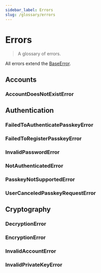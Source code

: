 ```yaml
---
sidebar_label: Errors
slug: /glossary/errors
---
```



# Errors

> A glossary of errors.

All errors extend the [BaseError](04-glossary/02-types.mdx#baseerror).

<SectionBreak />

## Accounts

### AccountDoesNotExistError

<SectionBreak />

## Authentication

### FailedToAuthenticatePasskeyError

### FailedToRegisterPasskeyError

### InvalidPasswordError

### NotAuthenticatedError

### PasskeyNotSupportedError

### UserCanceledPasskeyRequestError

<SectionBreak />

## Cryptography

### DecryptionError

### EncryptionError

### InvalidAccountError

### InvalidPrivateKeyError
